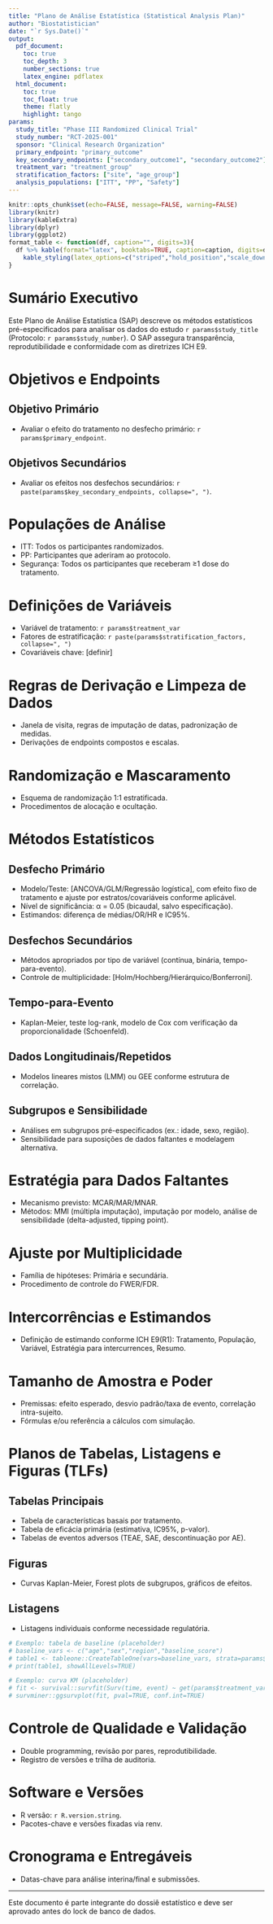 ```yaml
---
title: "Plano de Análise Estatística (Statistical Analysis Plan)"
author: "Biostatistician"
date: "`r Sys.Date()`"
output:
  pdf_document:
    toc: true
    toc_depth: 3
    number_sections: true
    latex_engine: pdflatex
  html_document:
    toc: true
    toc_float: true
    theme: flatly
    highlight: tango
params:
  study_title: "Phase III Randomized Clinical Trial"
  study_number: "RCT-2025-001"
  sponsor: "Clinical Research Organization"
  primary_endpoint: "primary_outcome"
  key_secondary_endpoints: ["secondary_outcome1", "secondary_outcome2"]
  treatment_var: "treatment_group"
  stratification_factors: ["site", "age_group"]
  analysis_populations: ["ITT", "PP", "Safety"]
---
```


```r
knitr::opts_chunk$set(echo=FALSE, message=FALSE, warning=FALSE)
library(knitr)
library(kableExtra)
library(dplyr)
library(ggplot2)
format_table <- function(df, caption="", digits=3){
  df %>% kable(format="latex", booktabs=TRUE, caption=caption, digits=digits) %>%
    kable_styling(latex_options=c("striped","hold_position","scale_down"), font_size=10)
}
```

# Sumário Executivo {#executive-summary}

Este Plano de Análise Estatística (SAP) descreve os métodos estatísticos pré-especificados para analisar os dados do estudo `r params$study_title` (Protocolo: `r params$study_number`). O SAP assegura transparência, reprodutibilidade e conformidade com as diretrizes ICH E9.

# Objetivos e Endpoints {#objectives}

## Objetivo Primário
- Avaliar o efeito do tratamento no desfecho primário: `r params$primary_endpoint`.

## Objetivos Secundários
- Avaliar os efeitos nos desfechos secundários: `r paste(params$key_secondary_endpoints, collapse=", ")`.

# Populações de Análise {#populations}

- ITT: Todos os participantes randomizados.
- PP: Participantes que aderiram ao protocolo.
- Segurança: Todos os participantes que receberam ≥1 dose do tratamento.

# Definições de Variáveis {#variables}

- Variável de tratamento: `r params$treatment_var`
- Fatores de estratificação: `r paste(params$stratification_factors, collapse=", ")`
- Covariáveis chave: [definir]

# Regras de Derivação e Limpeza de Dados {#data-handling}

- Janela de visita, regras de imputação de datas, padronização de medidas.
- Derivações de endpoints compostos e escalas.

# Randomização e Mascaramento {#randomization}

- Esquema de randomização 1:1 estratificada.
- Procedimentos de alocação e ocultação.

# Métodos Estatísticos {#methods}

## Desfecho Primário

- Modelo/Teste: [ANCOVA/GLM/Regressão logística], com efeito fixo de tratamento e ajuste por estratos/covariáveis conforme aplicável.
- Nível de significância: α = 0.05 (bicaudal, salvo especificação).
- Estimandos: diferença de médias/OR/HR e IC95%.

## Desfechos Secundários

- Métodos apropriados por tipo de variável (contínua, binária, tempo-para-evento).
- Controle de multiplicidade: [Holm/Hochberg/Hierárquico/Bonferroni].

## Tempo-para-Evento

- Kaplan-Meier, teste log-rank, modelo de Cox com verificação da proporcionalidade (Schoenfeld).

## Dados Longitudinais/Repetidos

- Modelos lineares mistos (LMM) ou GEE conforme estrutura de correlação.

## Subgrupos e Sensibilidade

- Análises em subgrupos pré-especificados (ex.: idade, sexo, região).
- Sensibilidade para suposições de dados faltantes e modelagem alternativa.

# Estratégia para Dados Faltantes {#missing-data}

- Mecanismo previsto: MCAR/MAR/MNAR.
- Métodos: MMI (múltipla imputação), imputação por modelo, análise de sensibilidade (delta-adjusted, tipping point).

# Ajuste por Multiplicidade {#multiplicity}

- Família de hipóteses: Primária e secundária.
- Procedimento de controle do FWER/FDR.

# Intercorrências e Estimandos {#estimands}

- Definição de estimando conforme ICH E9(R1): Tratamento, População, Variável, Estratégia para intercurrences, Resumo.

# Tamanho de Amostra e Poder {#sample-size}

- Premissas: efeito esperado, desvio padrão/taxa de evento, correlação intra-sujeito.
- Fórmulas e/ou referência a cálculos com simulação.

# Planos de Tabelas, Listagens e Figuras (TLFs) {#tlf}

## Tabelas Principais

- Tabela de características basais por tratamento.
- Tabela de eficácia primária (estimativa, IC95%, p-valor).
- Tabelas de eventos adversos (TEAE, SAE, descontinuação por AE).

## Figuras

- Curvas Kaplan-Meier, Forest plots de subgrupos, gráficos de efeitos.

## Listagens

- Listagens individuais conforme necessidade regulatória.

```r
# Exemplo: tabela de baseline (placeholder)
# baseline_vars <- c("age","sex","region","baseline_score")
# table1 <- tableone::CreateTableOne(vars=baseline_vars, strata=params$treatment_var, data=study_data)
# print(table1, showAllLevels=TRUE)

# Exemplo: curva KM (placeholder)
# fit <- survival::survfit(Surv(time, event) ~ get(params$treatment_var), data=study_data)
# survminer::ggsurvplot(fit, pval=TRUE, conf.int=TRUE)
```

# Controle de Qualidade e Validação {#quality}

- Double programming, revisão por pares, reprodutibilidade.
- Registro de versões e trilha de auditoria.

# Software e Versões {#software}

- R versão: `r R.version.string`.
- Pacotes-chave e versões fixadas via renv.

# Cronograma e Entregáveis {#deliverables}

- Datas-chave para análise interina/final e submissões.

---

Este documento é parte integrante do dossiê estatístico e deve ser aprovado antes do lock de banco de dados.
